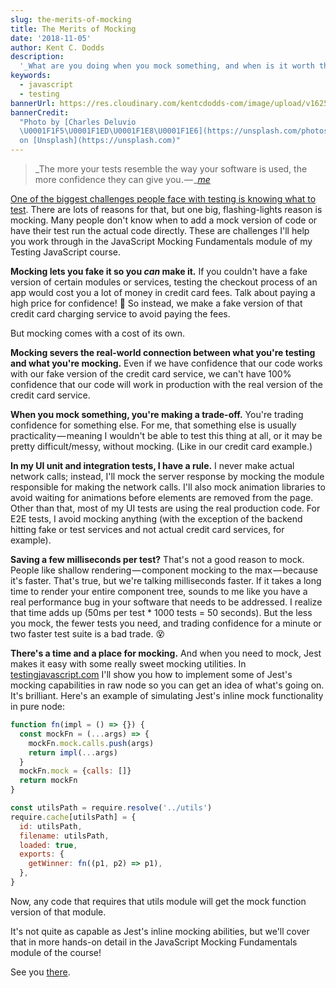 ```yaml
---
slug: the-merits-of-mocking
title: The Merits of Mocking
date: '2018-11-05'
author: Kent C. Dodds
description:
  '_What are you doing when you mock something, and when is it worth the cost?_'
keywords:
  - javascript
  - testing
bannerUrl: https://res.cloudinary.com/kentcdodds-com/image/upload/v1625033423/kentcdodds.com/content/blog/the-merits-of-mocking/banner.jpg
bannerCredit:
  "Photo by [Charles Deluvio
  \U0001F1F5\U0001F1ED\U0001F1E8\U0001F1E6](https://unsplash.com/photos/pOUA8Xay514)
  on [Unsplash](https://unsplash.com)"
---
```


> _The more your tests resemble the way your software is used, the more
> confidence they can give
> you. — _[_me_](https://twitter.com/kentcdodds/status/977018512689455106)

[One of the biggest challenges people face with testing is knowing what to test](https://twitter.com/kentcdodds/status/1048645068616163328).
There are lots of reasons for that, but one big, flashing-lights reason is
mocking. Many people don't know when to add a mock version of code or have their
test run the actual code directly. These are challenges I'll help you work
through in the JavaScript Mocking Fundamentals module of my Testing JavaScript
course.

**Mocking lets you fake it so you _can_ make it.** If you couldn't have a fake
version of certain modules or services, testing the checkout process of an app
would cost you a lot of money in credit card fees. Talk about paying a high
price for confidence! 🤑 So instead, we make a fake version of that credit card
charging service to avoid paying the fees.

But mocking comes with a cost of its own.

**Mocking severs the real-world connection between what you're testing and what
you're mocking.** Even if we have confidence that our code works with our fake
version of the credit card service, we can't have 100% confidence that our code
will work in production with the real version of the credit card service.

**When you mock something, you're making a trade-off.** You're trading
confidence for something else. For me, that something else is usually
practicality — meaning I wouldn't be able to test this thing at all, or it may
be pretty difficult/messy, without mocking. (Like in our credit card example.)

**In my UI unit and integration tests, I have a rule.** I never make actual
network calls; instead, I'll mock the server response by mocking the module
responsible for making the network calls. I'll also mock animation libraries to
avoid waiting for animations before elements are removed from the page. Other
than that, most of my UI tests are using the real production code. For E2E
tests, I avoid mocking anything (with the exception of the backend hitting fake
or test services and not actual credit card services, for example).

**Saving a few milliseconds per test?** That's not a good reason to mock. People
like shallow rendering — component mocking to the max — because it's faster.
That's true, but we're talking milliseconds faster. If it takes a long time to
render your entire component tree, sounds to me like you have a real performance
bug in your software that needs to be addressed. I realize that time adds up
(50ms per test \* 1000 tests = 50 seconds). But the less you mock, the fewer
tests you need, and trading confidence for a minute or two faster test suite is
a bad trade. 😵

**There's a time and a place for mocking.** And when you need to mock, Jest
makes it easy with some really sweet mocking utilities. In
[testingjavascript.com](https://testingjavascript.com) I'll show you how to
implement some of Jest's mocking capabilities in raw node so you can get an idea
of what's going on. It's brilliant. Here's an example of simulating Jest's
inline mock functionality in pure node:

```js
function fn(impl = () => {}) {
  const mockFn = (...args) => {
    mockFn.mock.calls.push(args)
    return impl(...args)
  }
  mockFn.mock = {calls: []}
  return mockFn
}

const utilsPath = require.resolve('../utils')
require.cache[utilsPath] = {
  id: utilsPath,
  filename: utilsPath,
  loaded: true,
  exports: {
    getWinner: fn((p1, p2) => p1),
  },
}
```

Now, any code that requires that utils module will get the mock function version
of that module.

It's not quite as capable as Jest's inline mocking abilities, but we'll cover
that in more hands-on detail in the JavaScript Mocking Fundamentals module of
the course!

See you [there](https://testingjavascript.com).
